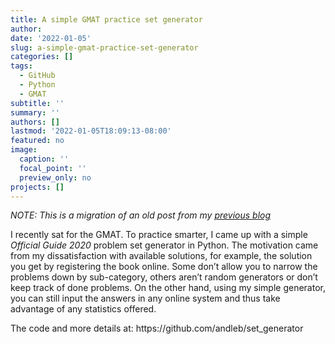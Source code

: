 ```yaml
---
title: A simple GMAT practice set generator
author: 
date: '2022-01-05'
slug: a-simple-gmat-practice-set-generator
categories: []
tags:
  - GitHub
  - Python
  - GMAT
subtitle: ''
summary: ''
authors: []
lastmod: '2022-01-05T18:09:13-08:00'
featured: no
image:
  caption: ''
  focal_point: ''
  preview_only: no
projects: []
---
```


*NOTE: This is a migration of an old post from my [previous blog](https://andleb1.wordpress.com/2020/03/08/a-simple-gmat-practice-set-generator/)*

I recently sat for the GMAT. To practice smarter, I came up with a simple *Official Guide 2020* problem set generator in Python.
The motivation came from my dissatisfaction with available solutions, for example, the solution you get by registering the book online.
Some don’t allow you to narrow the problems down by sub-category, others aren’t random generators or don’t keep track of done problems.
On the other hand, using my simple generator, you can still input the answers in any online system and thus take advantage of any statistics offered.

The code and more details at: https://github.com/andleb/set_generator
